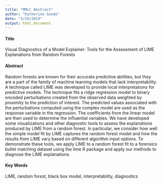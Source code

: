 ```yaml
---
title: "MMLC Abstract"
author: "Katherine Goode"
date: "3/29/2019"
output: html_document
---
```


#### Title

Visual Diagnostics of a Model Explainer: Tools for the Assessment of LIME Explanations from Random Forests

#### Abstract

Random forests are known for their accurate predictive abilities, but they are a part of the family of machine learning models that lack interpretability. A technique called LIME was developed to provide local interpretations for predictive models. The technique fits a ridge regression model to binary encoded perturbations created from the observed data weighted by proximity to the  prediction of interest. The predicted values associated with the perturbations computed using the complex model are used as the response variable in the regression. The coefficients from the linear model are then used to determine the influential variables. We have developed some visualizations and other diagnostic tools to assess the explanations produced by LIME from a random forest. In particular, we consider how well the simple model fit by LIME captures the random forest model and how the results from LIME vary based on different algorithm input options. To demonstrate these tools, we apply LIME to a random forest fit to a forensics bullet matching dataset using the lime R package and apply our methods to diagnose the LIME explanations.

#### Key Words

LIME, random forest, black box model, interpretability, diagnostics

